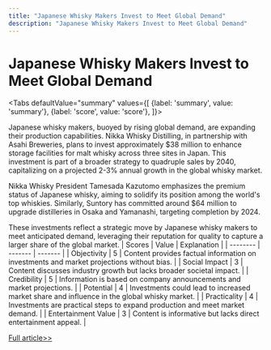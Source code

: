 ```yaml
---
title: "Japanese Whisky Makers Invest to Meet Global Demand"
description: "Japanese Whisky Makers Invest to Meet Global Demand"
---
```



# Japanese Whisky Makers Invest to Meet Global Demand


<Tabs
	defaultValue="summary"
	values={[
	{label: 'summary', value: 'summary'},
	{label: 'score', value: 'score'},
]}>
<TabItem value="summary">

Japanese whisky makers, buoyed by rising global demand, are expanding their production capabilities. Nikka Whisky Distilling, in partnership with Asahi Breweries, plans to invest approximately $38 million to enhance storage facilities for malt whisky across three sites in Japan. This investment is part of a broader strategy to quadruple sales by 2040, capitalizing on a projected 2-3% annual growth in the global whisky market.

Nikka Whisky President Tamesada Kazutomo emphasizes the premium status of Japanese whisky, aiming to solidify its position among the world's top whiskies. Similarly, Suntory has committed around $64 million to upgrade distilleries in Osaka and Yamanashi, targeting completion by 2024.

These investments reflect a strategic move by Japanese whisky makers to meet anticipated demand, leveraging their reputation for quality to capture a larger share of the global market.
</TabItem>
<TabItem value="score">
	| Scores     | Value   | Explanation |
	| -------- | ------- | ------- |
	| Objectivity  | 5    | Content provides factual information on investments and market projections without bias.    |
	| Social Impact | 3     | Content discusses industry growth but lacks broader societal impact.    |
	| Credibility    | 5    | Information is based on company announcements and market projections.    |
	| Potential    | 4    | Investments could lead to increased market share and influence in the global whisky market.    |
	| Practicality    | 4    | Investments are practical steps to expand production and meet market demand.    |
	| Entertainment Value    | 3    | Content is informative but lacks direct entertainment appeal.    |
</TabItem>
</Tabs>

[Full article>>](https://www3.nhk.or.jp/nhkworld/en/news/20240605_29/)
